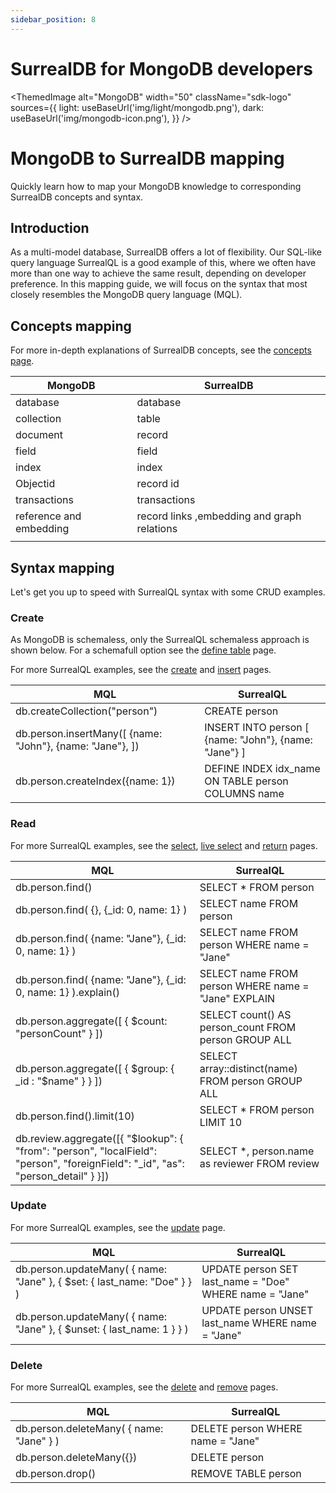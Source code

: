 ```yaml
---
sidebar_position: 8
---
```



# SurrealDB for MongoDB developers

<ThemedImage
  alt="MongoDB"
  width="50"
  className="sdk-logo"
  sources={{
    light: useBaseUrl('img/light/mongodb.png'),
    dark: useBaseUrl('img/mongodb-icon.png'),
  }}
/>

# MongoDB to SurrealDB mapping

Quickly learn how to map your MongoDB knowledge to corresponding SurrealDB concepts and syntax.

## Introduction
As a multi-model database, SurrealDB offers a lot of flexibility. Our SQL-like query language SurrealQL is a good example of this, where we often have more than one way to achieve the same result, depending on developer preference. In this mapping guide, we will focus on the syntax that most closely resembles the MongoDB query language (MQL).

## Concepts mapping
For more in-depth explanations of SurrealDB concepts, see the [concepts page](/docs/surrealdb/1.1.x/introduction/concepts).

| MongoDB                  | SurrealDB                                    |
|--------------------------|----------------------------------------------|
| database                 | database                                     |
| collection               | table                                        |
| document                 | record                                       |
| field                    | field                                        |
| index                    | index                                        |
| Objectid                 | record id                                    |
| transactions             | transactions                                 |
| reference and embedding  | record links ,embedding and  graph relations |
|                          |                                              |

## Syntax mapping
Let's get you up to speed with SurrealQL syntax with some CRUD examples.

### Create
As MongoDB is schemaless, only the SurrealQL schemaless approach is shown below. For a schemafull option see the [define table](/docs/surrealdb/1.1.x/surrealql/statements/define/table) page.

For more SurrealQL examples, see the [create](/docs/surrealdb/1.1.x/surrealql/statements/create) and [insert](/docs/surrealdb/1.1.x/surrealql/statements/insert) pages.

| MQL                                                                                         | SurrealQL                                                                            |
|---------------------------------------------------------------------------------------------|--------------------------------------------------------------------------------------|
| db.createCollection("person")                                                               | CREATE person                                                                        |
| db.person.insertMany([     {name: "John"},     {name: "Jane"}, ])                           | INSERT INTO person [     {name: "John"},     {name: "Jane"} ]                        |
| db.person.createIndex({name: 1})                                                            | DEFINE INDEX idx_name  ON TABLE person COLUMNS name                                  |

### Read
For more SurrealQL examples, see the [select](/docs/surrealdb/1.1.x/surrealql/statements/select), [live select](/docs/surrealdb/1.1.x/surrealql/statements/live-select) and [return](https://surrealdb.com/docs/1.1.x/surrealql/statements/return) pages.

| MQL                                                                                                                                                                      | SurrealQL                                            |
|--------------------------------------------------------------------------------------------------------------------------------------------------------------------------|------------------------------------------------------|
| db.person.find()                                                                                                                                                         | SELECT * FROM person                                 |
| db.person.find(     {},     {_id: 0, name: 1} )                                                                                                                          | SELECT name  FROM person                             |
| db.person.find(     {name: "Jane"},     {_id: 0, name: 1} )                                                                                                              | SELECT name FROM person WHERE name = "Jane"          |
| db.person.find(     {name: "Jane"},     {_id: 0, name: 1} ).explain()                                                                                                    | SELECT name FROM person WHERE name = "Jane" EXPLAIN  |
| db.person.aggregate([     { $count: "personCount" } ])                                                                                                                   | SELECT count() AS person_count FROM person GROUP ALL |
| db.person.aggregate([      { $group: { _id : "$name" } } ])                                                                                                              | SELECT array::distinct(name) FROM person GROUP ALL   |
| db.person.find().limit(10)                                                                                                                                               | SELECT * FROM person LIMIT 10                        |
| db.review.aggregate([{     "$lookup": {         "from": "person",         "localField": "person",         "foreignField": "_id",         "as": "person_detail"     } }]) | SELECT *, person.name as reviewer FROM review        |

### Update
For more SurrealQL examples, see the [update](/docs/surrealdb/1.1.x/surrealql/statements/update) page.

| MQL                                                                              | SurrealQL                                               |
|----------------------------------------------------------------------------------|---------------------------------------------------------|
| db.person.updateMany(     { name: "Jane" },     { $set: { last_name: "Doe" } } ) | UPDATE person SET last_name = "Doe" WHERE name = "Jane" |
| db.person.updateMany(     { name: "Jane" },     { $unset: { last_name: 1 } } )   | UPDATE person UNSET last_name WHERE name = "Jane"       |

### Delete
For more SurrealQL examples, see the [delete](/docs/surrealdb/1.1.x/surrealql/statements/delete) and [remove](/docs/surrealdb/1.1.x/surrealql/statements/remove) pages.

| MQL                                          | SurrealQL                         |
|----------------------------------------------|-----------------------------------|
| db.person.deleteMany(     { name: "Jane" } ) | DELETE person WHERE name = "Jane" |
| db.person.deleteMany({})                     | DELETE person                     |
| db.person.drop()                             | REMOVE TABLE person               |